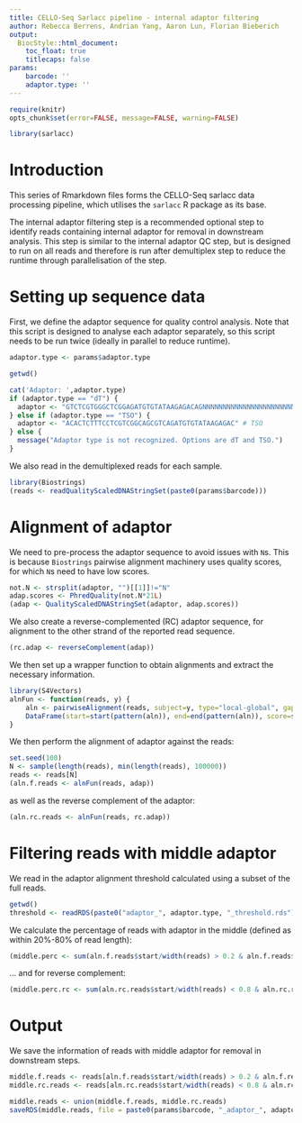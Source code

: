```yaml
---
title: CELLO-Seq Sarlacc pipeline - internal adaptor filtering
author: Rebecca Berrens, Andrian Yang, Aaron Lun, Florian Bieberich
output:
  BiocStyle::html_document:
    toc_float: true
    titlecaps: false
params:
    barcode: ''
    adaptor.type: ''
---
```



```r
require(knitr)
opts_chunk$set(error=FALSE, message=FALSE, warning=FALSE)
```

```r
library(sarlacc)
```

# Introduction

This series of Rmarkdown files forms the CELLO-Seq sarlacc data processing pipeline, which utilises the `sarlacc` R package as its base.

The internal adaptor filtering step is a recommended optional step to identify reads containing internal adaptor for removal in downstream analysis.
This step is similar to the internal adaptor QC step, but is designed to run on all reads and therefore is run after demultiplex step to reduce the runtime through parallelisation of the step.

# Setting up sequence data

First, we define the adaptor sequence for quality control analysis.
Note that this script is designed to analyse each adaptor separately, so this script needs to be run twice (ideally in parallel to reduce runtime).

```r
adaptor.type <- params$adaptor.type

getwd()

cat('Adaptor: ',adaptor.type)
if (adaptor.type == "dT") {
  adaptor <- "GTCTCGTGGGCTCGGAGATGTGTATAAGAGACAGNNNNNNNNNNNNNNNNNNNNNNNNAGTGGTATCNRYNRYNRYNRYNRYNRYNRYNRYNRYNRYNRYNRYNRYNRYNRYNRYNRACTGGCCGTCGTTTTACATGGCGTAGCGGGTTCGAGCGCACCGCAGGGTATCCGGCTATTTTTTTTTTTTTTT" # dT oligo
} else if (adaptor.type == "TSO") {
  adaptor <- "ACACTCTTTCCTCGTCGGCAGCGTCAGATGTGTATAAGAGAC" # TSO
} else {
  message("Adaptor type is not recognized. Options are dT and TSO.")
}
```

We also read in the demultiplexed reads for each sample.

```r
library(Biostrings)
(reads <- readQualityScaledDNAStringSet(paste0(params$barcode)))
```


# Alignment of adaptor

We need to pre-process the adaptor sequence to avoid issues with `N`s. This is because `Biostrings` pairwise alignment machinery uses quality scores, for which `N`s need to have low scores.

```r
not.N <- strsplit(adaptor, "")[[1]]!="N"
adap.scores <- PhredQuality(not.N*21L)
(adap <- QualityScaledDNAStringSet(adaptor, adap.scores))
```

We also create a reverse-complemented (RC) adaptor sequence, for alignment to the other strand of the reported read sequence.

```r
(rc.adap <- reverseComplement(adap))
```

We then set up a wrapper function to obtain alignments and extract the necessary information.

```r
library(S4Vectors)
alnFun <- function(reads, y) {
    aln <- pairwiseAlignment(reads, subject=y, type="local-global", gapOpening=5, gapExtension=1)
    DataFrame(start=start(pattern(aln)), end=end(pattern(aln)), score=score(aln))
}
```

We then perform the alignment of adaptor against the reads:


```r
set.seed(100)
N <- sample(length(reads), min(length(reads), 100000))
reads <- reads[N]
(aln.f.reads <- alnFun(reads, adap))
```

as well as the reverse complement of the adaptor:


```r
(aln.rc.reads <- alnFun(reads, rc.adap))
```

# Filtering reads with middle adaptor

We read in the adaptor alignment threshold calculated using a subset of the full reads.

```r
getwd()
threshold <- readRDS(paste0("adaptor_", adaptor.type, "_threshold.rds"))
```

We calculate the percentage of reads with adaptor in the middle (defined as within 20%-80% of read length):

```r
(middle.perc <- sum(aln.f.reads$start/width(reads) > 0.2 & aln.f.reads$score > threshold)/length(aln.f.reads$start/width(reads)))
```

... and for reverse complement:

```r
(middle.perc.rc <- sum(aln.rc.reads$start/width(reads) < 0.8 & aln.rc.reads$score > threshold)/length(aln.rc.reads$start/width(reads)))
```

# Output

We save the information of reads with middle adaptor for removal in downstream steps.

```r
middle.f.reads <- reads[aln.f.reads$start/width(reads) > 0.2 & aln.f.reads$score > threshold]
middle.rc.reads <- reads[aln.rc.reads$start/width(reads) < 0.8 & aln.rc.reads$score > threshold]

middle.reads <- union(middle.f.reads, middle.rc.reads)
saveRDS(middle.reads, file = paste0(params$barcode, "_adaptor_", adaptor.type, ".middle.rds"))
```
